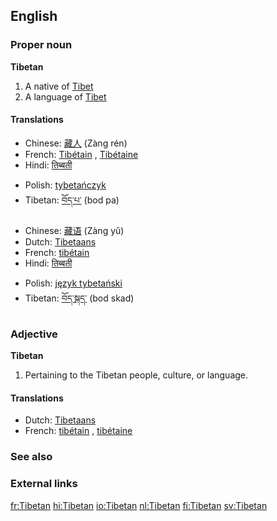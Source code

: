 ==English==

===Proper noun===
{{wikipedia}}
'''Tibetan'''

# A native of [[Tibet]]
# A language of [[Tibet]]

====Translations====
{{trans-top|a person}}
*Chinese: [[藏人]] (Zàng rén)
*French: [[Tibétain]] {{m}} , [[Tibétaine]] {{f}}
*Hindi: [[तिब्बती]]
{{trans-mid}}
*Polish: [[tybetańczyk]] {{m}}
*Tibetan: [[བོད་པ་]] (bod pa)
{{trans-bottom}}

{{trans-top|a language}}
*Chinese: [[藏语]] (Zàng yǔ)
*Dutch: [[Tibetaans]]
*French: [[tibétain]] {{m}}
*Hindi: [[तिब्बती]]
{{trans-mid}}
*Polish: [[język tybetański]] {{m}}
*Tibetan: [[བོད་སྐད་]] (bod skad)
{{trans-bottom}}

===Adjective===
'''Tibetan'''

# Pertaining to the Tibetan people, culture, or language.

====Translations====
{{top}}
*Dutch: [[Tibetaans]]
*French: [[tibétain]] {{m}}, [[tibétaine]] {{f}}
{{mid}}
{{bottom}}

===See also===
{{interwiktionary|code=bo}}

===External links===
{{ethnologue|code=bod}}

[[fr:Tibetan]]
[[hi:Tibetan]]
[[io:Tibetan]]
[[nl:Tibetan]]
[[fi:Tibetan]]
[[sv:Tibetan]]